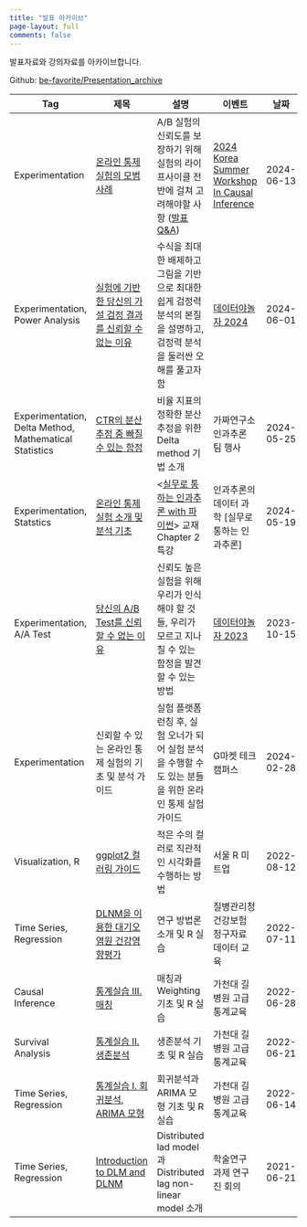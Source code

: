 ```yaml
---
title: "발표 아카이브"
page-layout: full
comments: false
---
```


발표자료와 강의자료를 아카이브합니다.

Github: [be-favorite/Presentation_archive](https://github.com/be-favorite/Presentation_archive)

| Tag                                                    | 제목                                                                                                                                                                          | 설명                                                                                                                                                                                                                                                                                                                                 | 이벤트                                                                                                               | 날짜       | 장소                                                                                          |
|-----------|-----------|---------------------|-----------|-----------|-----------|
| Experimentation                                        | [온라인 통제 실험의 모범 사례](https://be-favorite.github.io/Presentation_archive/materials/Korea%20Summer%20Workshop%20ln%20Causal%20Inference_2024_OCEs_Best_Practices.pdf) | A/B 실험의 신뢰도를 보장하기 위해 실험의 라이프사이클 전반에 걸쳐 고려해야할 사항 ([발표 Q&A](https://github.com/be-favorite/Presentation_archive/wiki/%5BQ&A%5D-2024-Korea-Summer-Workshop-ln-Causal-Inference--%EC%98%A8%EB%9D%BC%EC%9D%B8-%ED%86%B5%EC%A0%9C-%EC%8B%A4%ED%97%98%EC%9D%98-%EB%AA%A8%EB%B2%94-%EC%82%AC%EB%A1%80-)) | [2024 Korea Summer Workshop In Causal Inference](https://sites.google.com/view/causal-inference2024/home?authuser=0) | 2024-06-13 | Zoom                                                                                          |
| Experimentation, Power Analysis                        | [실험에 기반한 당신의 가설 검정 결과를 신뢰할 수 없는 이유](https://be-favorite.github.io/Presentation_archive/materials/Datayanolja_2024_Power_Analysis.pdf)                 | 수식을 최대한 배제하고 그림을 기반으로 최대한 쉽게 검정력 분석의 본질을 설명하고, 검정력 분석을 둘러싼 오해를 풀고자 함                                                                                                                                                                                                              | [데이터야놀자 2024](https://datayanolja.kr/)                                                                         | 2024-06-01 | 광화문 마이크로소프트 오피스, Youtube (업로드 예정)                                           |
| Experimentation, Delta Method, Mathematical Statistics | [CTR의 분산 추정 중 빠질 수 있는 함정](https://be-favorite.github.io/Presentation_archive/materials/Pseudolab_Pifalls_Variance_Estimation_Ratio_Metrics.pdf)                  | 비율 지표의 정확한 분산 추정을 위한 Delta method 기법 소개                                                                                                                                                                                                                                                                           | 가짜연구소 인과추론 팀 행사                                                                                          | 2024-05-25 | 삼성동 op.gg 사옥                                                                             |
| Experimentation, Statstics                             | [온라인 통제 실험 소개 및 분석 기초](https://be-favorite.github.io/Presentation_archive/materials/Introduction_to_OCEs.pdf)                                                   | \<[실무로 통하는 인과추론 with 파이썬](https://product.kyobobook.co.kr/detail/S000212577153)\> 교재 Chapter 2 특강                                                                                                                                                                                                                   | 인과추론의 데이터 과학 \[실무로 통하는 인과추론\]                                                                    | 2024-05-19 | [Youtube](https://youtu.be/FYTPUnBl-lQ?si=Ww9v_JwkXUbpBjtc)                                   |
| Experimentation, A/A Test                              | [당신의 A/B Test를 신뢰할 수 없는 이유](https://be-favorite.github.io/Presentation_archive/Datayanolja_2023_Trustworthy_ABtest.pdf)                                           | 신뢰도 높은 실험을 위해 우리가 인식해야 할 것들, 우리가 모르고 지나칠 수 있는 함정을 발견할 수 있는 방법                                                                                                                                                                                                                             | [데이터야놀자 2023](https://datayanolja.kr/)                                                                         | 2023-10-15 | 역삼 센터필드 EAST 18F AWS Korea, [Youtube](https://youtu.be/J4zjwJNYyPM?si=TFYm01c1hDr1rYeL) |
| Experimentation                                        | 신뢰할 수 있는 온라인 통제 실험의 기초 및 분석 가이드                                                                                                                         | 실험 플랫폼 런칭 후, 실험 오너가 되어 실험 분석을 수행할 수도 있는 분들을 위한 온라인 통제 실험 가이드                                                                                                                                                                                                                               | G마켓 테크캠퍼스                                                                                                     | 2024-02-28 | Zoom                                                                                          |
| Visualization, R                                       | [ggplot2 컬러링 가이드](https://be-favorite.github.io/Presentation_archive/coloring_guide/coloring_guide.html#1)                                                              | 적은 수의 컬러로 직관적인 시각화를 수행하는 방법                                                                                                                                                                                                                                                                                     | 서울 R 미트업                                                                                                        | 2022-08-12 | 건국대학교 상허연구관                                                                         |
| Time Series, Regression                                | [DLNM을 이용한 대기오염원 건강영향평가](https://be-favorite.github.io/Presentation_archive/kdca_dlnm/kdca_dlnm.html#1)                                                        | 연구 방법론 소개 및 R 실습                                                                                                                                                                                                                                                                                                           | 질병관리청 건강보험 청구자료 데이터 교육                                                                             | 2022-07-11 | 가천대학교 의과대학                                                                           |
| Causal Inference                                       | [통계실습 III. 매칭](https://be-favorite.github.io/Presentation_archive/3_matching/3_matching.html#1)                                                                         | 매칭과 Weighting 기초 및 R 실습                                                                                                                                                                                                                                                                                                      | 가천대 길병원 고급통계교육                                                                                           | 2022-06-28 | 가천대학교 의과대학                                                                           |
| Survival Analysis                                      | [통계실습 II. 생존분석](https://be-favorite.github.io/Presentation_archive/2_survival/2_survival.html#1)                                                                      | 생존분석 기초 및 R 실습                                                                                                                                                                                                                                                                                                              | 가천대 길병원 고급통계교육                                                                                           | 2022-06-21 | 가천대학교 의과대학                                                                           |
| Time Series, Regression                                | [통계실습 I. 회귀분석, ARIMA 모형](https://be-favorite.github.io/Presentation_archive/1_regression_arima/1_regression_arima.html#1)                                           | 회귀분석과 ARIMA 모형 기초 및 R 실습                                                                                                                                                                                                                                                                                                 | 가천대 길병원 고급통계교육                                                                                           | 2022-06-14 | 가천대학교 의과대학                                                                           |
| Time Series, Regression                                | [Introduction to DLM and DLNM](https://be-favorite.github.io/Presentation_archive/DLM%2C%20DLNM/Introduction_dlm%2Cdlnm.html#1)                                               | Distributed lad model과 Distributed lag non-linear model 소개                                                                                                                                                                                                                                                                        | 학술연구 과제 연구진 회의                                                                                            | 2021-06-21 | Zoom                                                                                          |
